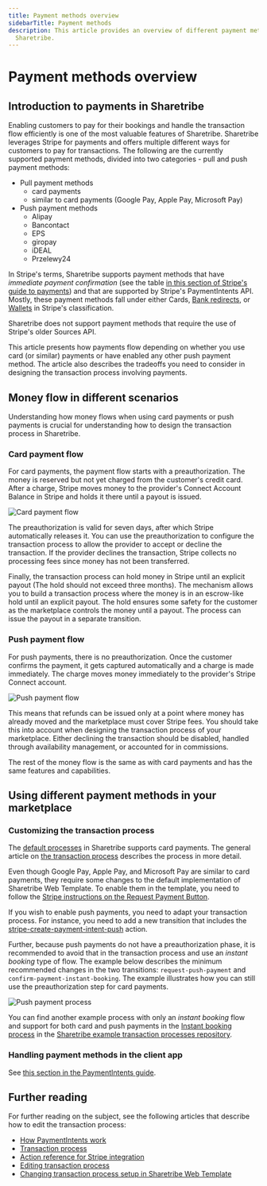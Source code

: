 ```yaml
---
title: Payment methods overview
sidebarTitle: Payment methods
description: This article provides an overview of different payment methods in
  Sharetribe.
---
```



# Payment methods overview

## Introduction to payments in Sharetribe

Enabling customers to pay for their bookings and handle the transaction
flow efficiently is one of the most valuable features of Sharetribe.
Sharetribe leverages Stripe for payments and offers multiple different
ways for customers to pay for transactions. The following are the
currently supported payment methods, divided into two categories - pull
and push payment methods:

- Pull payment methods
  - card payments
  - similar to card payments (Google Pay, Apple Pay, Microsoft Pay)
- Push payment methods
  - Alipay
  - Bancontact
  - EPS
  - giropay
  - iDEAL
  - Przelewy24

In Stripe's terms, Sharetribe supports payment methods that have
_immediate payment confirmation_ (see the table
[in this section of Stripe's guide to payments](https://stripe.com/en-fi/payments/payment-methods-guide#2-choosing-the-right-payment-methods-for-your-business))
and that are supported by Stripe's PaymentIntents API. Mostly, these
payment methods fall under either Cards,
[Bank redirects](https://stripe.com/docs/payments/payment-methods/overview#bank-redirects),
or
[Wallets](https://stripe.com/docs/payments/payment-methods/overview#wallets)
in Stripe's classification.

<Callout type="warning">

Sharetribe does not support payment methods that require the use of
Stripe's older Sources API.

</Callout>

This article presents how payments flow depending on whether you use
card (or similar) payments or have enabled any other push payment
method. The article also describes the tradeoffs you need to consider in
designing the transaction process involving payments.

## Money flow in different scenarios

Understanding how money flows when using card payments or push payments
is crucial for understanding how to design the transaction process in
Sharetribe.

### Card payment flow

For card payments, the payment flow starts with a preauthorization. The
money is reserved but not yet charged from the customer's credit card.
After a charge, Stripe moves money to the provider's Connect Account
Balance in Stripe and holds it there until a payout is issued.

![Card payment flow](./card-payment-flow.png "Card payment flow in Sharetribe.")

The preauthorization is valid for seven days, after which Stripe
automatically releases it. You can use the preauthorization to configure
the transaction process to allow the provider to accept or decline the
transaction. If the provider declines the transaction, Stripe collects
no processing fees since money has not been transferred.

Finally, the transaction process can hold money in Stripe until an
explicit payout (The hold should not exceed three months). The mechanism
allows you to build a transaction process where the money is in an
escrow-like hold until an explicit payout. The hold ensures some safety
for the customer as the marketplace controls the money until a payout.
The process can issue the payout in a separate transition.

### Push payment flow

For push payments, there is no preauthorization. Once the customer
confirms the payment, it gets captured automatically and a charge is
made immediately. The charge moves money immediately to the provider's
Stripe Connect account.

![Push payment flow](./push-payment-flow.png "Push payment flow in Sharetribe.")

This means that refunds can be issued only at a point where money has
already moved and the marketplace must cover Stripe fees. You should
take this into account when designing the transaction process of your
marketplace. Either declining the transaction should be disabled,
handled through availability management, or accounted for in
commissions.

The rest of the money flow is the same as with card payments and has the
same features and capabilities.

## Using different payment methods in your marketplace

### Customizing the transaction process

The
[default processes](https://github.com/sharetribe/example-processes/tree/master/)
in Sharetribe supports card payments. The general article on
[the transaction process](/concepts/transactions/transaction-process/) describes the
process in more detail.

<Callout>

Even though Google Pay, Apple Pay, and Microsoft Pay are similar to card
payments, they require some changes to the default implementation of
Sharetribe Web Template. To enable them in the template, you need to
follow the
[Stripe instructions on the Request Payment Button](https://stripe.com/docs/stripe-js/elements/payment-request-button).

</Callout>

If you wish to enable push payments, you need to adapt your transaction
process. For instance, you need to add a new transition that includes
the
[stripe-create-payment-intent-push](/references/transaction-process-actions/#actionstripe-create-payment-intent-push)
action.

Further, because push payments do not have a preauthorization phase, it
is recommended to avoid that in the transaction process and use an
_instant booking_ type of flow. The example below describes the minimum
recommended changes in the two transitions: `request-push-payment` and
`confirm-payment-instant-booking`. The example illustrates how you can
still use the preauthorization step for card payments.

![Push payment process](./push-payment-process.png "Push payment process example.")

You can find another example process with only an _instant booking_ flow
and support for both card and push payments in the
[Instant booking process](https://github.com/sharetribe/example-processes#instant-booking)
in the
[Sharetribe example transaction processes repository](https://github.com/sharetribe/example-processes).

### Handling payment methods in the client app

See
[this section in the PaymentIntents guide](/concepts/payments/payment-intents/#required-actions-in-the-client).

## Further reading

For further reading on the subject, see the following articles that
describe how to edit the transaction process:

- [How PaymentIntents work](/concepts/payments/payment-intents/)
- [Transaction process](/concepts/transactions/transaction-process/)
- [Action reference for Stripe integration](/references/transaction-process-actions/#stripe-integration)
- [Editing transaction process](/how-to/transaction-process/edit-transaction-process-with-sharetribe-cli/)
- [Changing transaction process setup in Sharetribe Web Template](/how-to/transaction-process/change-transaction-process-in-template/)
